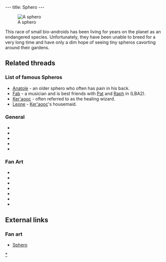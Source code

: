 ---
title: Sphero
---

[[Image:BouboulAnim.gif|right|frame|A sphero]]

This race of small bio-androids has been living for years on the planet as an endangered species. Unfortunately, they have been unable to breed for a very long time and have only a dim hope of seeing tiny spheros cavorting around their gardens.

==Related threads==

===List of famous Spheros===
* [[Anatole]] - an older sphero who often has pain in his back.
* [[Fab]] - a musician and is best friends with [[Pat]] and [[Raph]] in (LBA2).
* [[Ker'aooc]] - often referred to as the healing wizard.
* [[Leone]] - [[Ker'aooc]]'s housemaid.

===General===
* {{thread|id=8431|title=Grandma}}
* {{thread|id=7547|title=Sphero where no sphero should be}}
* {{thread|id=3806|title=Sphero in LBA 1}}
* {{thread|id=2353|title=Spheroes/Bouboules}}
* {{thread|id=132|title=What the hell is that?}}

===Fan Art===
* {{post|id=266922|title=Another 3D twinsen}}
* {{thread|id=10348|title=Sphero 3D- Can you help me a little bit?}}
* {{post|id=255455|title=Guess who!}}
* {{thread|id=6098|title=LBA Cartoon}}
* {{post|id=84457|title=Lba3}}
* {{thread|id=4757|title=My x-mas art}}
* {{thread|id=4585|title=1st character model ever!!!plz look!!!}}

==External links==
===Fan art===
* [http://www.deviantart.com/view/9989630/ Sphero]

{{Stub}}

[[Category:Spheroes|*]]